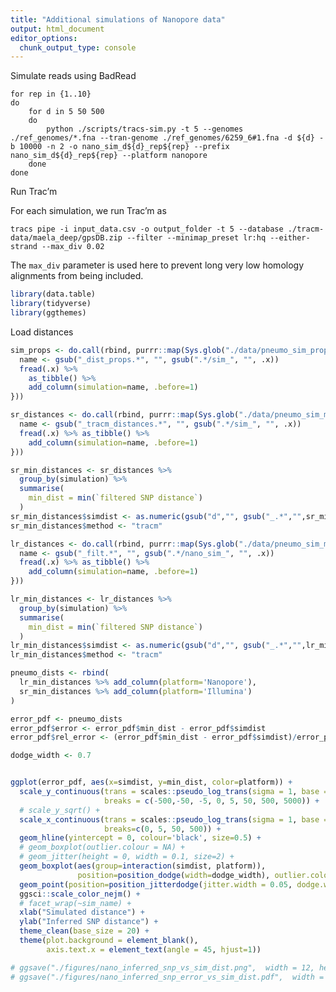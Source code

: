 ```yaml
---
title: "Additional simulations of Nanopore data"
output: html_document
editor_options: 
  chunk_output_type: console
---
```


Simulate reads using BadRead

```
for rep in {1..10}
do
    for d in 5 50 500
    do
        python ./scripts/tracs-sim.py -t 5 --genomes ./ref_genomes/*.fna --tran-genome ./ref_genomes/6259_6#1.fna -d ${d} -b 10000 -n 2 -o nano_sim_d${d}_rep${rep} --prefix nano_sim_d${d}_rep${rep} --platform nanopore
    done
done
```

Run Trac'm

For each simulation, we run Trac'm as

```
tracs pipe -i input_data.csv -o output_folder -t 5 --database ./tracm-data/maela_deep/gpsDB.zip --filter --minimap_preset lr:hq --either-strand --max_div 0.02
```

The `max_div` parameter is used here to prevent long very low homology alignments from being included.

```r
library(data.table)
library(tidyverse)
library(ggthemes)
```

Load distances

```r
sim_props <- do.call(rbind, purrr::map(Sys.glob("./data/pneumo_sim_props/*dist_props.csv"), ~{
  name <- gsub("_dist_props.*", "", gsub(".*/sim_", "", .x))
  fread(.x) %>% 
    as_tibble() %>%
    add_column(simulation=name, .before=1)
}))

sr_distances <- do.call(rbind, purrr::map(Sys.glob("./data/pneumo_sim_mixtures/*_tracm_distances.csv"), ~{
  name <- gsub("_tracm_distances.*", "", gsub(".*/sim_", "", .x))
  fread(.x) %>% as_tibble() %>%
    add_column(simulation=name, .before=1)
}))

sr_min_distances <- sr_distances %>% 
  group_by(simulation) %>%
  summarise(
    min_dist = min(`filtered SNP distance`)
  )
sr_min_distances$simdist <- as.numeric(gsub("d","", gsub("_.*","",sr_min_distances$simulation)))
sr_min_distances$method <- "tracm"

lr_distances <- do.call(rbind, purrr::map(Sys.glob("./data/pneumo_sim_mixtures/nano*_tracm*_distances.csv"), ~{
  name <- gsub("_filt.*", "", gsub(".*/nano_sim_", "", .x))
  fread(.x) %>% as_tibble() %>%
    add_column(simulation=name, .before=1)
}))

lr_min_distances <- lr_distances %>% 
  group_by(simulation) %>%
  summarise(
    min_dist = min(`filtered SNP distance`)
  )
lr_min_distances$simdist <- as.numeric(gsub("d","", gsub("_.*","",lr_min_distances$simulation)))
lr_min_distances$method <- "tracm"

pneumo_dists <- rbind(
  lr_min_distances %>% add_column(platform='Nanopore'),
  sr_min_distances %>% add_column(platform='Illumina')
)
```

```r
error_pdf <- pneumo_dists
error_pdf$error <- error_pdf$min_dist - error_pdf$simdist
error_pdf$rel_error <- (error_pdf$min_dist - error_pdf$simdist)/error_pdf$simdist

dodge_width <- 0.7


ggplot(error_pdf, aes(x=simdist, y=min_dist, color=platform)) +
  scale_y_continuous(trans = scales::pseudo_log_trans(sigma = 1, base = 1.1),
                     breaks = c(-500,-50, -5, 0, 5, 50, 500, 5000)) +
  # scale_y_sqrt() +
  scale_x_continuous(trans = scales::pseudo_log_trans(sigma = 1, base = 10),
                     breaks=c(0, 5, 50, 500)) +
  geom_hline(yintercept = 0, colour='black', size=0.5) +
  # geom_boxplot(outlier.colour = NA) +
  # geom_jitter(height = 0, width = 0.1, size=2) +
  geom_boxplot(aes(group=interaction(simdist, platform)), 
               position=position_dodge(width=dodge_width), outlier.colour = NA) +
  geom_point(position=position_jitterdodge(jitter.width = 0.05, dodge.width = dodge_width)) +
  ggsci::scale_color_nejm() +
  # facet_wrap(~sim_name) +
  xlab("Simulated distance") +
  ylab("Inferred SNP distance") +
  theme_clean(base_size = 20) +
  theme(plot.background = element_blank(),
        axis.text.x = element_text(angle = 45, hjust=1))

# ggsave("./figures/nano_inferred_snp_vs_sim_dist.png",  width = 12, height = 7)
# ggsave("./figures/nano_inferred_snp_error_vs_sim_dist.pdf",  width = 12, height = 7)

```
